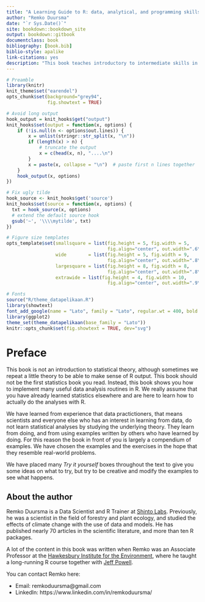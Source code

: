 ```yaml
--- 
title: "A Learning Guide to R: data, analytical, and programming skills."
author: "Remko Duursma"
date: "`r Sys.Date()`"
site: bookdown::bookdown_site
output: bookdown::gitbook
documentclass: book
bibliography: [book.bib]
biblio-style: apalike
link-citations: yes
description: "This book teaches introductory to intermediate skills in R."
---
```




```r
# Preamble
library(knitr)
knit_theme$set("earendel")
opts_chunk$set(background="grey94", 
               fig.showtext = TRUE)

# Avoid long output
hook_output = knit_hooks$get("output")
knit_hooks$set(output = function(x, options) {
    if (!is.null(n <- options$out.lines)) {
        x = unlist(stringr::str_split(x, "\n"))
        if (length(x) > n) {
            # truncate the output
            x = c(head(x, n), "....\n")
        }
        x = paste(x, collapse = "\n")  # paste first n lines together
    }
    hook_output(x, options)
})

# Fix ugly tilde
hook_source <- knit_hooks$get('source')
knit_hooks$set(source = function(x, options) {
  txt = hook_source(x, options)
  # extend the default source hook
  gsub('~', '\\\\mytilde', txt)
})

# Figure size templates
opts_template$set(smallsquare = list(fig.height = 5, fig.width = 5, 
                                     fig.align="center", out.width=".6\\linewidth"),
                  wide        = list(fig.height = 5, fig.width = 9, 
                                     fig.align="center", out.width=".8\\linewidth"),
                  largesquare = list(fig.height = 8, fig.width = 8, 
                                     fig.align="center", out.width=".8\\linewidth"),
                  extrawide = list(fig.height = 4, fig.width = 10,
                                     fig.align="center", out.width=".9\\linewidth"))

# Fonts
source("R/theme_datapelikaan.R")
library(showtext)
font_add_google(name = "Lato", family = "Lato", regular.wt = 400, bold.wt = 700)
library(ggplot2)
theme_set(theme_datapelikaan(base_family = "Lato"))
knitr::opts_chunk$set(fig.showtext = TRUE, dev="svg")


```


# Preface

This book is not an introduction to statistical theory, although sometimes we repeat a little theory to be able to make sense of R output. This book should not be the first statistics book you read. Instead, this book shows you how to implement many useful data analysis routines in R. We really assume that you have already learned statistics elsewhere and are here to learn how to actually do the analyses with R.

We have learned from experience that data practictioners, that means scientists and everyone else who has an interest in learning from data, do not learn statistical analyses by studying the underlying theory. They learn from doing, and from using examples written by others who have learned by doing. For this reason the book in front of you is largely a compendium of examples. We have chosen the examples and the exercises in the hope that they resemble real-world problems. 

We have placed many *Try it yourself* boxes throughout the text to give you some ideas on what to try, but try to be creative and modify the examples to see what happens.



## About the author

Remko Duursma is a Data Scientist and R Trainer at [Shinto Labs](http://www.shintolabs.nl). Previously, he was a scientist in the field of forestry and plant ecology, and studied the effects of climate change with the use of data and models. He has published nearly 70 articles in the scientific literature, and more than ten R packages. 

A lot of the content in this book was written when Remko was an Associate Professor at the [Hawkesbury Institute for the Environment](https://www.westernsydney.edu.au/hie), where he taught a long-running R course together with [Jeff Powell](https://www.westernsydney.edu.au/hie/people/researchers/assoc_prof_jeff_powell).

You can contact Remko here:

- Email: remkoduursma@gmail.com
- LinkedIn: https://www.linkedin.com/in/remkoduursma/











